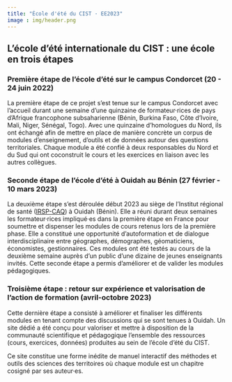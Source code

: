 ```yaml
---
title: "École d'été du CIST · EE2023"
image : img/header.png
---
```


## L'école d'été internationale du CIST : une école en trois étapes

### Première étape de l'école d'été sur le campus Condorcet (20 - 24 juin 2022)

La première étape de ce projet s'est tenue sur le campus Condorcet avec l'accueil durant une semaine d'une quinzaine de formateur·rices de pays d'Afrique francophone subsaharienne (Bénin, Burkina Faso, Côte d'Ivoire, Mali, Niger, Sénégal, Togo). Avec une quinzaine d'homologues du Nord, ils ont échangé afin de mettre en place de manière concrète un corpus de modules d'enseignement, d'outils et de données autour des questions territoriales. Chaque module a été confié à deux responsables du Nord et du Sud qui ont coconstruit le cours et les exercices en liaison avec les autres collègues.

### Seconde étape de l'école d'été à Ouidah au Bénin (27 février - 10 mars 2023)

La deuxième étape s'est déroulée début 2023 au siège de l'Institut régional de santé ([IRSP-CAQ](https://www.irsp-ouidah.org/home/)) à Ouidah (Bénin). Elle a réuni durant deux semaines les formateur·rices impliqué·es dans la première étape en France pour soumettre et dispenser les modules de cours retenus lors de la première phase. Elle a constitué une opportunité d'autoformation et de dialogue interdisciplinaire entre géographes, démographes, géomaticiens, économistes, gestionnaires. Ces modules ont été testés au cours de la deuxième semaine auprès d'un public d'une dizaine de jeunes enseignants invités. Cette seconde étape a permis d'améliorer et de valider les modules pédagogiques.

### Troisième étape : retour sur expérience et valorisation de l'action de formation (avril-octobre 2023)

Cette dernière étape a consisté à améliorer et finaliser les différents modules en tenant compte des discussions qui se sont tenues à Ouidah. Un site dédié a été conçu pour valoriser et mettre à disposition de la communauté scientifique et pédagogique l'ensemble des ressources (cours, exercices, données) produites au sein de l'école d'été du CIST.

Ce site constitue une forme inédite de manuel interactif des méthodes et outils des sciences des territoires où chaque module est un chapitre cosigné par ses auteur·es.
